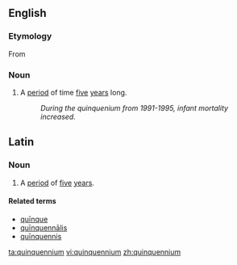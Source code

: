 ==English==

===Etymology===
From {{etyl|la|en}} {{term|quinquennium|quīnquennium|lang=la}}

===Noun===
{{en-noun|pl=quinquenniums|pl2=quinquennia}}
# A [[period]] of time [[five]] [[year]]s long.
#: ''During the quinquenium from 1991-1995, infant mortality increased.''

==Latin==

===Noun===
{{la-noun|quīnquennium|quinquennii|quīnquenniī|n|second}}

# A [[period]] of [[five]] [[year]]s.

====Related terms====
*[[quinque#Latin|quīnque]]
*[[quinquennalis#Latin|quīnquennālis]]
*[[quinquennis#Latin|quīnquennis]]

[[ta:quinquennium]]
[[vi:quinquennium]]
[[zh:quinquennium]]